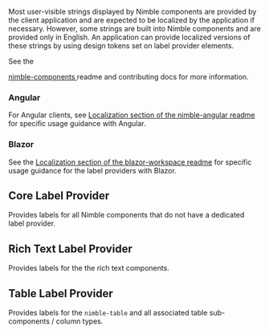 
<Meta title="Tokens/Label Providers" />
<Title>Label Providers</Title>

Most user-visible strings displayed by Nimble components are provided by the
client application and are expected to be localized by the application if
necessary. However, some strings are built into Nimble components and are
provided only in English. An application can provide localized versions of these
strings by using design tokens set on label provider elements.

See the

<a href="https://github.com/ni/nimble/tree/main/packages/nimble-components">
    nimble-components
</a>
readme and contributing docs for more information.

### Angular

For Angular clients, see
[Localization section of the nimble-angular readme](https://github.com/ni/nimble/blob/main/packages/angular-workspace/nimble-angular/README.md#localization-optional)
for specific usage guidance with Angular.

### Blazor

See the
[Localization section of the blazor-workspace readme](https://github.com/ni/nimble/tree/main/packages/blazor-workspace#localization-optional)
for specific usage guidance for the label providers with Blazor.

## Core Label Provider

Provides labels for all Nimble components that do not have a dedicated label
provider.

<Canvas of={coreLabelProvider} sourceState="none" />

## Rich Text Label Provider

Provides labels for the the rich text components.

<Canvas of={richTextLabelProvider} sourceState="none" />

## Table Label Provider

Provides labels for the `nimble-table` and all associated table sub-components /
column types.

<Canvas of={tableLabelProvider} sourceState="none" />
